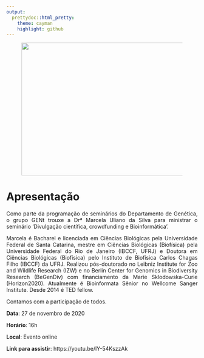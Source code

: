 ```yaml
---
output:
  prettydoc::html_pretty:
    theme: cayman
    highlight: github
---
```


<center>
<figure>
  <img src="seminario2.png" width="450" height="350" class="center">
</figure>
</center>

# Apresentação

<p style = 'text-align: justify;'> Como parte da programação de seminários do Departamento de Genética, o grupo GENt trouxe a Drª Marcela Uliano da Silva para ministrar o seminário ‘Divulgação científica, crowdfunding e Bioinformática’. </p>

<p style = 'text-align: justify;'> Marcela é Bacharel e licenciada em Ciências Biológicas pela Universidade Federal de Santa Catarina, mestre em Ciências Biológicas (Biofísica) pela Universidade Federal do Rio de Janeiro (IBCCF, UFRJ) e Doutora em Ciências Biológicas (Biofísica) pelo Instituto de Biofísica Carlos Chagas Filho (IBCCF) da UFRJ. Realizou pós-doutorado no Leibniz Institute for Zoo and Wildlife Research (IZW) e no Berlin Center for Genomics in Biodiversity Research (BeGenDiv) com financiamento da Marie Sklodowska-Curie (Horizon2020). Atualmente é Bioinformata Sênior no Wellcome Sanger Institute. Desde 2014 é TED fellow. </p>
  
Contamos com a participação de todos.

**Data**: 27 de novembro de 2020

**Horário**: 16h

**Local**: Evento online

**Link para assistir**: https://youtu.be/lY-54KszzAk